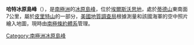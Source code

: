 {{coord|81|14|S|84|54|W|source:GNIS|display=title}}

'''哈特冰原島峰'''（{{lang-en|Harter Nunatak}}），是[[南極洲|南極洲]]的[[冰原島峰|冰原島峰]]，位於[[埃爾斯沃思地|埃爾斯沃思地]]，處於[[蒂德山|蒂德山]]東南面7公里，屬於[[皮里特山|皮里特山]]的一部分，[[美國地質調查局|美國地質調查局]]根據測量和該國海軍的空中照片繪入地圖，現時由[[南極條約體系|南極條約體系]]管理。

{{DEFAULTSORT:Harter Nunatak}}
[[Category:南極洲冰原島峰|Category:南極洲冰原島峰]]


{{EllsworthLand-geo-stub}}
